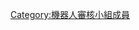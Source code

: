 {{top icon
| imagename    = {{{image|BAG laurier.svg}}}
| wikilink     = Wikipedia:BAG
| description  = 这名用户是机器人审核小组的成员
| id           = BAG-icon
| sortkey      = {{{sortkey|}}}
| width        = {{{width|}}}
| height       = {{{height|}}}
}}<includeonly>[[Category:機器人審核小組成員]]</includeonly><noinclude>
{{documentation}}
</noinclude>